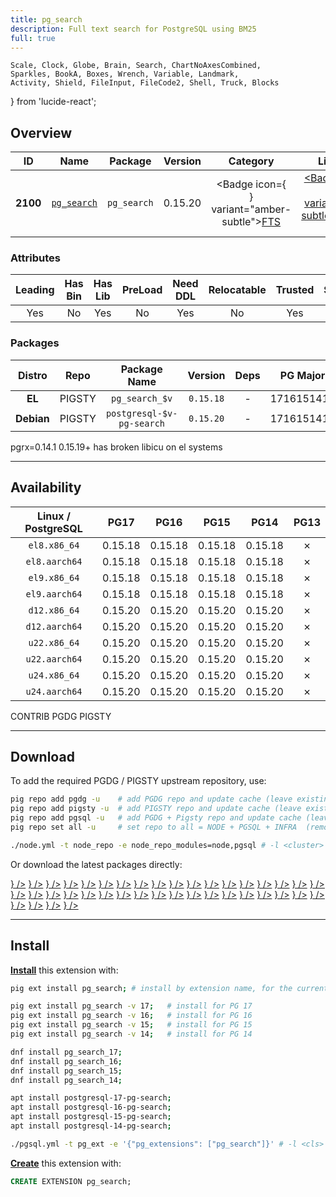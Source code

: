 ```yaml
---
title: pg_search
description: Full text search for PostgreSQL using BM25
full: true
---
```


    Scale, Clock, Globe, Brain, Search, ChartNoAxesCombined,
    Sparkles, BookA, Boxes, Wrench, Variable, Landmark,
    Activity, Shield, FileInput, FileCode2, Shell, Truck, Blocks
} from 'lucide-react';

## Overview

| <TooltipIconButton tooltip="Extension unique identifier" side="top">ID</TooltipIconButton> | <TooltipIconButton tooltip="Extension name" side="top">Name</TooltipIconButton> | <TooltipIconButton tooltip="Package name for installation" side="top">Package</TooltipIconButton> | <TooltipIconButton tooltip="Latest available extension version" side="top">Version</TooltipIconButton> | <TooltipIconButton tooltip="Extension category" side="top">Category</TooltipIconButton> | <TooltipIconButton tooltip="Open source license" side="top">License</TooltipIconButton> | <TooltipIconButton tooltip="Programming language" side="top">Lang</TooltipIconButton> |
|:--------:|:--------:|:----------:|:--------------:|:---------------------------------------:|:------------------------------------------------------:|:----:|
| **2100** | [`pg_search`](https://github.com/paradedb/paradedb/tree/dev/pg_search) | `pg_search` | 0.15.20 | <Badge icon={<Search />} variant="amber-subtle"><a href="/ext/fts" className="no-underline">FTS</a></Badge> | <a href="/ext/list/license#agpl-30" className="no-underline"><Badge icon={<Scale />} variant="red-subtle">AGPL-3.0</Badge></a> | <a href="/ext/list/lang#rust"><Badge icon={<FileCode2 />} variant="amber-subtle">Rust</Badge></a> |

### Attributes

| <TooltipIconButton tooltip="The Primary Leading extension in the Package" side="top">Leading</TooltipIconButton> | <TooltipIconButton tooltip="Contains binary utils" side="top">Has Bin</TooltipIconButton> | <TooltipIconButton tooltip="Contains .so shared library files" side="top">Has Lib</TooltipIconButton> | <TooltipIconButton tooltip="Requires preloading via shared_preload_libraries" side="top">PreLoad</TooltipIconButton> | <TooltipIconButton tooltip="Requires CREATE EXTENSION DDL command" side="top">Need DDL</TooltipIconButton> | <TooltipIconButton tooltip="Can be installed in any schema" side="top">Relocatable</TooltipIconButton> | <TooltipIconButton tooltip="Can be created by non-superuser" side="top">Trusted</TooltipIconButton> | <TooltipIconButton tooltip="Schemas used by this extension" side="top">Schemas</TooltipIconButton> |
|:-------:|:-------:|:-------:|:-------:|:--------:|:-----------:|:-------:|:-------:|
| Yes | No | Yes | No | Yes | No | Yes | `paradedb` |

### Packages

| <TooltipIconButton tooltip="Linux distribution family, EL or Debian" side="top">Distro</TooltipIconButton> | <TooltipIconButton tooltip="Package repository" side="top">Repo</TooltipIconButton> | <TooltipIconButton tooltip="The RPM/DEB Package Name Pattern (replace $v with real pg major)" side="top">Package Name</TooltipIconButton> | <TooltipIconButton tooltip="Latest package version" side="top">Version</TooltipIconButton> | <TooltipIconButton tooltip="RPM/DEB Package dependencies" side="top">Deps</TooltipIconButton> | <TooltipIconButton tooltip="Available in these PostgreSQL Major Versions" side="top">PG Major</TooltipIconButton> |
|:----------:|:--------:|:------------------------:|:-----------:|:------------:|:------------------:|
|   **EL**   | <Badge variant="amber-subtle"><span className="font-bold">PIGSTY</span></Badge> | `pg_search_$v` | `0.15.18` | - | <Badge variant="green-subtle">17</Badge><Badge variant="green-subtle">16</Badge><Badge variant="green-subtle">15</Badge><Badge variant="green-subtle">14</Badge><Badge variant="red-subtle">13</Badge> |
| **Debian** | <Badge variant="amber-subtle"><span className="font-bold">PIGSTY</span></Badge> | `postgresql-$v-pg-search` | `0.15.20` | - | <Badge variant="green-subtle">17</Badge><Badge variant="green-subtle">16</Badge><Badge variant="green-subtle">15</Badge><Badge variant="green-subtle">14</Badge><Badge variant="red-subtle">13</Badge> |


<Callout title="Comments" type="info">
    pgrx=0.14.1 0.15.19+ has broken libicu on el systems
</Callout>


------

## Availability

| <TooltipIconButton tooltip="Linux Distro Arch / PostgreSQL Major Version" side="top">Linux / PostgreSQL </TooltipIconButton> | **PG17** | **PG16** | **PG15** | **PG14** | <span className="text-red-500">**PG13**</span> |
|:-----:|:-----:|:-----:|:-----:|:-----:|:-----:|
| `el8.x86_64` | <Badge variant="amber-subtle">0.15.18</Badge> | <Badge variant="amber-subtle">0.15.18</Badge> | <Badge variant="amber-subtle">0.15.18</Badge> | <Badge variant="amber-subtle">0.15.18</Badge> | <Badge variant="red-subtle">✗</Badge> |
| `el8.aarch64` | <Badge variant="amber-subtle">0.15.18</Badge> | <Badge variant="amber-subtle">0.15.18</Badge> | <Badge variant="amber-subtle">0.15.18</Badge> | <Badge variant="amber-subtle">0.15.18</Badge> | <Badge variant="red-subtle">✗</Badge> |
| `el9.x86_64` | <Badge variant="amber-subtle">0.15.18</Badge> | <Badge variant="amber-subtle">0.15.18</Badge> | <Badge variant="amber-subtle">0.15.18</Badge> | <Badge variant="amber-subtle">0.15.18</Badge> | <Badge variant="red-subtle">✗</Badge> |
| `el9.aarch64` | <Badge variant="amber-subtle">0.15.18</Badge> | <Badge variant="amber-subtle">0.15.18</Badge> | <Badge variant="amber-subtle">0.15.18</Badge> | <Badge variant="amber-subtle">0.15.18</Badge> | <Badge variant="red-subtle">✗</Badge> |
| `d12.x86_64` | <Badge variant="amber-subtle">0.15.20</Badge> | <Badge variant="amber-subtle">0.15.20</Badge> | <Badge variant="amber-subtle">0.15.20</Badge> | <Badge variant="amber-subtle">0.15.20</Badge> | <Badge variant="red-subtle">✗</Badge> |
| `d12.aarch64` | <Badge variant="amber-subtle">0.15.20</Badge> | <Badge variant="amber-subtle">0.15.20</Badge> | <Badge variant="amber-subtle">0.15.20</Badge> | <Badge variant="amber-subtle">0.15.20</Badge> | <Badge variant="red-subtle">✗</Badge> |
| `u22.x86_64` | <Badge variant="amber-subtle">0.15.20</Badge> | <Badge variant="amber-subtle">0.15.20</Badge> | <Badge variant="amber-subtle">0.15.20</Badge> | <Badge variant="amber-subtle">0.15.20</Badge> | <Badge variant="red-subtle">✗</Badge> |
| `u22.aarch64` | <Badge variant="amber-subtle">0.15.20</Badge> | <Badge variant="amber-subtle">0.15.20</Badge> | <Badge variant="amber-subtle">0.15.20</Badge> | <Badge variant="amber-subtle">0.15.20</Badge> | <Badge variant="red-subtle">✗</Badge> |
| `u24.x86_64` | <Badge variant="amber-subtle">0.15.20</Badge> | <Badge variant="amber-subtle">0.15.20</Badge> | <Badge variant="amber-subtle">0.15.20</Badge> | <Badge variant="amber-subtle">0.15.20</Badge> | <Badge variant="red-subtle">✗</Badge> |
| `u24.aarch64` | <Badge variant="amber-subtle">0.15.20</Badge> | <Badge variant="amber-subtle">0.15.20</Badge> | <Badge variant="amber-subtle">0.15.20</Badge> | <Badge variant="amber-subtle">0.15.20</Badge> | <Badge variant="red-subtle">✗</Badge> |

<Badge variant="green-subtle"><span className="font-black">CONTRIB</span></Badge> <Badge variant="blue-subtle"><span className="font-black">PGDG</span></Badge> <Badge variant="amber-subtle"><span className="font-black">PIGSTY</span></Badge>

------

## Download

To add the required PGDG / PIGSTY upstream repository, use:

```bash tab="pig"
pig repo add pgdg -u    # add PGDG repo and update cache (leave existing repos)
pig repo add pigsty -u  # add PIGSTY repo and update cache (leave existing repos)
pig repo add pgsql -u   # add PGDG + Pigsty repo and update cache (leave existing repos)
pig repo set all -u     # set repo to all = NODE + PGSQL + INFRA  (remove existing repos)
```
```bash tab="pigsty"
./node.yml -t node_repo -e node_repo_modules=node,pgsql # -l <cluster>
```

Or download the latest packages directly:

<Files>
    <Folder name="el8.x86_64">
        <a href="https://repo.pigsty.io/yum/pgsql/el8.x86_64/pg_search_17-0.15.18-1PARADEDB.el8.x86_64.rpm"><File name="pg_search_17-0.15.18-1PARADEDB.el8.x86_64.rpm" icon={<Package className="text-emerald-500" />} /></a>
        <a href="https://repo.pigsty.io/yum/pgsql/el8.x86_64/pg_search_16-0.15.18-1PARADEDB.el8.x86_64.rpm"><File name="pg_search_16-0.15.18-1PARADEDB.el8.x86_64.rpm" icon={<Package className="text-emerald-500" />} /></a>
        <a href="https://repo.pigsty.io/yum/pgsql/el8.x86_64/pg_search_15-0.15.18-1PARADEDB.el8.x86_64.rpm"><File name="pg_search_15-0.15.18-1PARADEDB.el8.x86_64.rpm" icon={<Package className="text-emerald-500" />} /></a>
        <a href="https://repo.pigsty.io/yum/pgsql/el8.x86_64/pg_search_14-0.15.18-1PARADEDB.el8.x86_64.rpm"><File name="pg_search_14-0.15.18-1PARADEDB.el8.x86_64.rpm" icon={<Package className="text-emerald-500" />} /></a>
    </Folder>
    <Folder name="el8.aarch64">
        <a href="https://repo.pigsty.io/yum/pgsql/el8.aarch64/pg_search_17-0.15.18-1PARADEDB.el8.aarch64.rpm"><File name="pg_search_17-0.15.18-1PARADEDB.el8.aarch64.rpm" icon={<Package className="text-orange-500" />} /></a>
        <a href="https://repo.pigsty.io/yum/pgsql/el8.aarch64/pg_search_16-0.15.18-1PARADEDB.el8.aarch64.rpm"><File name="pg_search_16-0.15.18-1PARADEDB.el8.aarch64.rpm" icon={<Package className="text-orange-500" />} /></a>
        <a href="https://repo.pigsty.io/yum/pgsql/el8.aarch64/pg_search_15-0.15.18-1PARADEDB.el8.aarch64.rpm"><File name="pg_search_15-0.15.18-1PARADEDB.el8.aarch64.rpm" icon={<Package className="text-orange-500" />} /></a>
        <a href="https://repo.pigsty.io/yum/pgsql/el8.aarch64/pg_search_14-0.15.18-1PARADEDB.el8.aarch64.rpm"><File name="pg_search_14-0.15.18-1PARADEDB.el8.aarch64.rpm" icon={<Package className="text-orange-500" />} /></a>
    </Folder>
    <Folder name="el9.x86_64">
        <a href="https://repo.pigsty.io/yum/pgsql/el9.x86_64/pg_search_17-0.15.18-1PARADEDB.el9.x86_64.rpm"><File name="pg_search_17-0.15.18-1PARADEDB.el9.x86_64.rpm" icon={<Package className="text-emerald-500" />} /></a>
        <a href="https://repo.pigsty.io/yum/pgsql/el9.x86_64/pg_search_16-0.15.18-1PARADEDB.el9.x86_64.rpm"><File name="pg_search_16-0.15.18-1PARADEDB.el9.x86_64.rpm" icon={<Package className="text-emerald-500" />} /></a>
        <a href="https://repo.pigsty.io/yum/pgsql/el9.x86_64/pg_search_15-0.15.18-1PARADEDB.el9.x86_64.rpm"><File name="pg_search_15-0.15.18-1PARADEDB.el9.x86_64.rpm" icon={<Package className="text-emerald-500" />} /></a>
        <a href="https://repo.pigsty.io/yum/pgsql/el9.x86_64/pg_search_14-0.15.18-1PARADEDB.el9.x86_64.rpm"><File name="pg_search_14-0.15.18-1PARADEDB.el9.x86_64.rpm" icon={<Package className="text-emerald-500" />} /></a>
    </Folder>
    <Folder name="el9.aarch64">
        <a href="https://repo.pigsty.io/yum/pgsql/el9.aarch64/pg_search_17-0.15.18-1PARADEDB.el9.aarch64.rpm"><File name="pg_search_17-0.15.18-1PARADEDB.el9.aarch64.rpm" icon={<Package className="text-orange-500" />} /></a>
        <a href="https://repo.pigsty.io/yum/pgsql/el9.aarch64/pg_search_16-0.15.18-1PARADEDB.el9.aarch64.rpm"><File name="pg_search_16-0.15.18-1PARADEDB.el9.aarch64.rpm" icon={<Package className="text-orange-500" />} /></a>
        <a href="https://repo.pigsty.io/yum/pgsql/el9.aarch64/pg_search_15-0.15.18-1PARADEDB.el9.aarch64.rpm"><File name="pg_search_15-0.15.18-1PARADEDB.el9.aarch64.rpm" icon={<Package className="text-orange-500" />} /></a>
        <a href="https://repo.pigsty.io/yum/pgsql/el9.aarch64/pg_search_14-0.15.18-1PARADEDB.el9.aarch64.rpm"><File name="pg_search_14-0.15.18-1PARADEDB.el9.aarch64.rpm" icon={<Package className="text-orange-500" />} /></a>
    </Folder>
    <Folder name="d12.x86_64">
        <a href="https://repo.pigsty.io/apt/pgsql/bookworm/pool/main/p/postgresql-17-pg-search/postgresql-17-pg-search_0.15.20_amd64.deb"><File name="postgresql-17-pg-search_0.15.20_amd64.deb" icon={<Box className="text-emerald-500" />} /></a>
        <a href="https://repo.pigsty.io/apt/pgsql/bookworm/pool/main/p/postgresql-16-pg-search/postgresql-16-pg-search_0.15.20_amd64.deb"><File name="postgresql-16-pg-search_0.15.20_amd64.deb" icon={<Box className="text-emerald-500" />} /></a>
        <a href="https://repo.pigsty.io/apt/pgsql/bookworm/pool/main/p/postgresql-15-pg-search/postgresql-15-pg-search_0.15.20_amd64.deb"><File name="postgresql-15-pg-search_0.15.20_amd64.deb" icon={<Box className="text-emerald-500" />} /></a>
        <a href="https://repo.pigsty.io/apt/pgsql/bookworm/pool/main/p/postgresql-14-pg-search/postgresql-14-pg-search_0.15.20_amd64.deb"><File name="postgresql-14-pg-search_0.15.20_amd64.deb" icon={<Box className="text-emerald-500" />} /></a>
    </Folder>
    <Folder name="d12.aarch64">
        <a href="https://repo.pigsty.io/apt/pgsql/bookworm/pool/main/p/postgresql-17-pg-search/postgresql-17-pg-search_0.15.20_arm64.deb"><File name="postgresql-17-pg-search_0.15.20_arm64.deb" icon={<Box className="text-orange-500" />} /></a>
        <a href="https://repo.pigsty.io/apt/pgsql/bookworm/pool/main/p/postgresql-16-pg-search/postgresql-16-pg-search_0.15.20_arm64.deb"><File name="postgresql-16-pg-search_0.15.20_arm64.deb" icon={<Box className="text-orange-500" />} /></a>
        <a href="https://repo.pigsty.io/apt/pgsql/bookworm/pool/main/p/postgresql-15-pg-search/postgresql-15-pg-search_0.15.20_arm64.deb"><File name="postgresql-15-pg-search_0.15.20_arm64.deb" icon={<Box className="text-orange-500" />} /></a>
        <a href="https://repo.pigsty.io/apt/pgsql/bookworm/pool/main/p/postgresql-14-pg-search/postgresql-14-pg-search_0.15.20_arm64.deb"><File name="postgresql-14-pg-search_0.15.20_arm64.deb" icon={<Box className="text-orange-500" />} /></a>
    </Folder>
    <Folder name="u22.x86_64">
        <a href="https://repo.pigsty.io/apt/pgsql/jammy/pool/main/p/postgresql-17-pg-search/postgresql-17-pg-search_0.15.20_amd64.deb"><File name="postgresql-17-pg-search_0.15.20_amd64.deb" icon={<Box className="text-emerald-500" />} /></a>
        <a href="https://repo.pigsty.io/apt/pgsql/jammy/pool/main/p/postgresql-16-pg-search/postgresql-16-pg-search_0.15.20_amd64.deb"><File name="postgresql-16-pg-search_0.15.20_amd64.deb" icon={<Box className="text-emerald-500" />} /></a>
        <a href="https://repo.pigsty.io/apt/pgsql/jammy/pool/main/p/postgresql-15-pg-search/postgresql-15-pg-search_0.15.20_amd64.deb"><File name="postgresql-15-pg-search_0.15.20_amd64.deb" icon={<Box className="text-emerald-500" />} /></a>
        <a href="https://repo.pigsty.io/apt/pgsql/jammy/pool/main/p/postgresql-14-pg-search/postgresql-14-pg-search_0.15.20_amd64.deb"><File name="postgresql-14-pg-search_0.15.20_amd64.deb" icon={<Box className="text-emerald-500" />} /></a>
    </Folder>
    <Folder name="u22.aarch64">
        <a href="https://repo.pigsty.io/apt/pgsql/jammy/pool/main/p/postgresql-17-pg-search/postgresql-17-pg-search_0.15.20_arm64.deb"><File name="postgresql-17-pg-search_0.15.20_arm64.deb" icon={<Box className="text-orange-500" />} /></a>
        <a href="https://repo.pigsty.io/apt/pgsql/jammy/pool/main/p/postgresql-16-pg-search/postgresql-16-pg-search_0.15.20_arm64.deb"><File name="postgresql-16-pg-search_0.15.20_arm64.deb" icon={<Box className="text-orange-500" />} /></a>
        <a href="https://repo.pigsty.io/apt/pgsql/jammy/pool/main/p/postgresql-15-pg-search/postgresql-15-pg-search_0.15.20_arm64.deb"><File name="postgresql-15-pg-search_0.15.20_arm64.deb" icon={<Box className="text-orange-500" />} /></a>
        <a href="https://repo.pigsty.io/apt/pgsql/jammy/pool/main/p/postgresql-14-pg-search/postgresql-14-pg-search_0.15.20_arm64.deb"><File name="postgresql-14-pg-search_0.15.20_arm64.deb" icon={<Box className="text-orange-500" />} /></a>
    </Folder>
    <Folder name="u24.x86_64">
        <a href="https://repo.pigsty.io/apt/pgsql/noble/pool/main/p/postgresql-17-pg-search/postgresql-17-pg-search_0.15.20_amd64.deb"><File name="postgresql-17-pg-search_0.15.20_amd64.deb" icon={<Box className="text-emerald-500" />} /></a>
        <a href="https://repo.pigsty.io/apt/pgsql/noble/pool/main/p/postgresql-16-pg-search/postgresql-16-pg-search_0.15.20_amd64.deb"><File name="postgresql-16-pg-search_0.15.20_amd64.deb" icon={<Box className="text-emerald-500" />} /></a>
        <a href="https://repo.pigsty.io/apt/pgsql/noble/pool/main/p/postgresql-15-pg-search/postgresql-15-pg-search_0.15.20_amd64.deb"><File name="postgresql-15-pg-search_0.15.20_amd64.deb" icon={<Box className="text-emerald-500" />} /></a>
        <a href="https://repo.pigsty.io/apt/pgsql/noble/pool/main/p/postgresql-14-pg-search/postgresql-14-pg-search_0.15.20_amd64.deb"><File name="postgresql-14-pg-search_0.15.20_amd64.deb" icon={<Box className="text-emerald-500" />} /></a>
    </Folder>
    <Folder name="u24.aarch64">
        <a href="https://repo.pigsty.io/apt/pgsql/noble/pool/main/p/postgresql-17-pg-search/postgresql-17-pg-search_0.15.20_arm64.deb"><File name="postgresql-17-pg-search_0.15.20_arm64.deb" icon={<Box className="text-orange-500" />} /></a>
        <a href="https://repo.pigsty.io/apt/pgsql/noble/pool/main/p/postgresql-16-pg-search/postgresql-16-pg-search_0.15.20_arm64.deb"><File name="postgresql-16-pg-search_0.15.20_arm64.deb" icon={<Box className="text-orange-500" />} /></a>
        <a href="https://repo.pigsty.io/apt/pgsql/noble/pool/main/p/postgresql-15-pg-search/postgresql-15-pg-search_0.15.20_arm64.deb"><File name="postgresql-15-pg-search_0.15.20_arm64.deb" icon={<Box className="text-orange-500" />} /></a>
        <a href="https://repo.pigsty.io/apt/pgsql/noble/pool/main/p/postgresql-14-pg-search/postgresql-14-pg-search_0.15.20_arm64.deb"><File name="postgresql-14-pg-search_0.15.20_arm64.deb" icon={<Box className="text-orange-500" />} /></a>
    </Folder>
</Files>

------

## Install

[**Install**](/docs/pgsql/extension/install) this extension with:

```bash tab="pig"
pig ext install pg_search; # install by extension name, for the current active PG version

pig ext install pg_search -v 17;   # install for PG 17
pig ext install pg_search -v 16;   # install for PG 16
pig ext install pg_search -v 15;   # install for PG 15
pig ext install pg_search -v 14;   # install for PG 14
```
```bash tab="yum" 
dnf install pg_search_17;
dnf install pg_search_16;
dnf install pg_search_15;
dnf install pg_search_14;
```
```bash tab="apt" 
apt install postgresql-17-pg-search;
apt install postgresql-16-pg-search;
apt install postgresql-15-pg-search;
apt install postgresql-14-pg-search;
```
```bash tab="ansible"
./pgsql.yml -t pg_ext -e '{"pg_extensions": ["pg_search"]}' # -l <cls>
```

[**Create**](/docs/pgsql/extension/create) this extension with:

```sql
CREATE EXTENSION pg_search;
```


